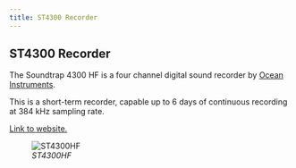 ```yaml
---
title: ST4300 Recorder
---
```


## ST4300 Recorder

The Soundtrap 4300 HF is a four channel digital sound recorder by [Ocean Instruments](https://www.oceaninstruments.co.nz/).

This is a short-term recorder, capable up to 6 days of continuous recording at 384 kHz sampling rate.

[Link to website.](http://www.oceaninstruments.co.nz/product/soundtrap-st4300-hf-four-channel-recorder/)

![*ST4300HF*](images/Screenshot%202022-10-27%20124144.png){fig-align="left"}
